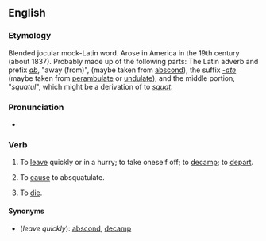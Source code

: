 ==English==

===Etymology===
Blended jocular mock-Latin word. Arose in America in the 19th century (about 1837). Probably made up of the following parts: The Latin adverb and prefix ''[[ab]]'', "away (from)", (maybe taken from [[abscond]]), the suffix ''[[-ate]]'' (maybe taken from [[perambulate]] or [[undulate]]), and the middle portion, "''squatul''", which might be a derivation of to ''[[squat]]''.

===Pronunciation===
*{{audio|en-us-absquatulate.ogg|Audio (US)}}

===Verb===
{{en-infl-reg-other-e|absquatulat|e}}
# {{transitive}}  To [[leave]] quickly or in a hurry; to take oneself off; to [[decamp]]; to [[depart]].
# {{transitive}} To [[cause]] to absquatulate.
# {{transitive}} To [[die]].

====Synonyms====
* (''leave quickly''): [[abscond]], [[decamp]]